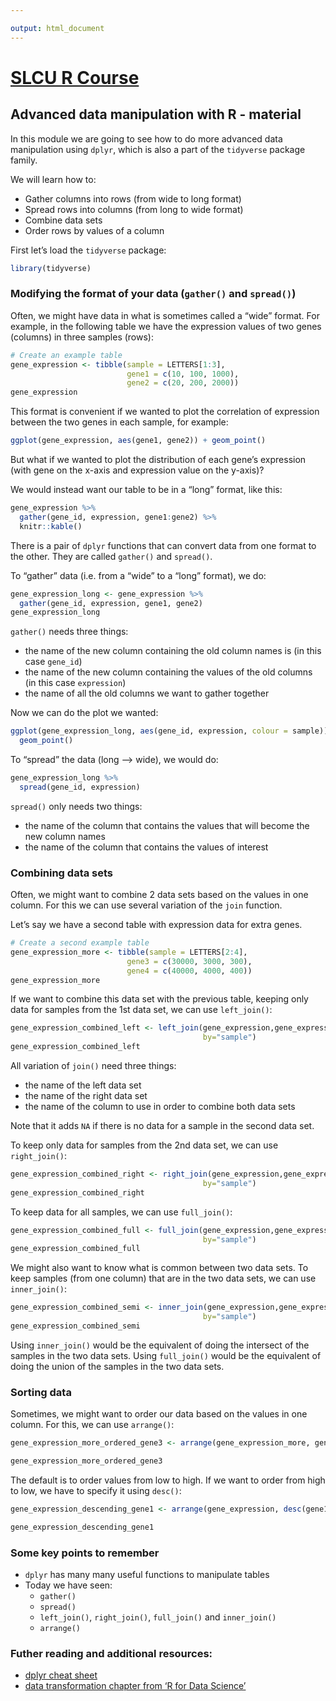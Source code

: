 ```yaml
---

output: html_document
---
```



# [SLCU R Course](https://tavareshugo.github.io/slcu_r_course/)

## Advanced data manipulation with R - material

In this module we are going to see how to do more advanced data manipulation
using `dplyr`, which is also a part of the `tidyverse` package family.

We will learn how to:

- Gather columns into rows (from wide to long format)
- Spread rows into columns (from long to wide format)
- Combine data sets
- Order rows by values of a column

First let's load the `tidyverse` package:

```r
library(tidyverse)
```


###  Modifying the format of your data (`gather()` and `spread()`)

Often, we might have data in what is sometimes called a "wide" format. For example, 
in the following table we have the expression values of two genes (columns) in 
three samples (rows):

```r
# Create an example table
gene_expression <- tibble(sample = LETTERS[1:3],
                          gene1 = c(10, 100, 1000),
                          gene2 = c(20, 200, 2000))
gene_expression
```

This format is convenient if we wanted to plot the correlation of expression 
between the two genes in each sample, for example:

```r
ggplot(gene_expression, aes(gene1, gene2)) + geom_point()
```

But what if we wanted to plot the distribution of each gene's expression  
(with gene on the x-axis and expression value on the y-axis)?

We would instead want our table to be in a "long" format, like this:

```r
gene_expression %>% 
  gather(gene_id, expression, gene1:gene2) %>% 
  knitr::kable()
```

There is a pair of `dplyr` functions that can convert data from one format to 
the other. They are called `gather()` and `spread()`.

To "gather" data (i.e. from a "wide" to a "long" format), we do:

```r
gene_expression_long <- gene_expression %>% 
  gather(gene_id, expression, gene1, gene2)
gene_expression_long
```

`gather()` needs three things:

- the name of the new column containing the old column names is (in this case 
`gene_id`)
- the name of the new column containing the values of the old columns (in this 
case `expression`)
- the name of all the old columns we want to gather together


Now we can do the plot we wanted:

```r
ggplot(gene_expression_long, aes(gene_id, expression, colour = sample)) + 
  geom_point()
```


To "spread" the data (long --> wide), we would do:

```r
gene_expression_long %>% 
  spread(gene_id, expression)
```

`spread()` only needs two things:

- the name of the column that contains the values that will become the new column 
names
- the name of the column that contains the values of interest


###  Combining data sets

Often, we might want to combine 2 data sets based on the values in one column. For this we can use several variation of the `join` function.  

Let's say we have a second table with expression data for extra genes.


```r
# Create a second example table
gene_expression_more <- tibble(sample = LETTERS[2:4],
                          gene3 = c(30000, 3000, 300),
                          gene4 = c(40000, 4000, 400)) 
gene_expression_more
```

If we want to combine this data set with the previous table, keeping only data for samples from the 1st data set, we can use `left_join()`:

```r
gene_expression_combined_left <- left_join(gene_expression,gene_expression_more,
                                           by="sample")
gene_expression_combined_left
```

All variation of `join()` need three things:

- the name of the left data set
- the name of the right data set
- the name of the column to use in order to combine both data sets

Note that it adds `NA` if there is no data for a sample in the second data set.


To keep only data for samples from the 2nd data set, we can use `right_join()`:

```r
gene_expression_combined_right <- right_join(gene_expression,gene_expression_more,
                                           by="sample")
gene_expression_combined_right
```


To keep data for all samples, we can use `full_join()`:

```r
gene_expression_combined_full <- full_join(gene_expression,gene_expression_more,
                                           by="sample")
gene_expression_combined_full
```



We might also want to know what is common between two data sets. To keep samples (from one column) that are in the two data sets, we can use `inner_join()`:

```r
gene_expression_combined_semi <- inner_join(gene_expression,gene_expression_more,
                                           by="sample")
gene_expression_combined_semi
```

Using `inner_join()` would be the equivalent of doing the intersect of the samples in the two data sets.
Using `full_join()` would be the equivalent of doing the union of the samples in the two data sets.

###  Sorting data

Sometimes, we might want to order our data based on the values in one column. For this, we can use `arrange()`:

```r
gene_expression_more_ordered_gene3 <- arrange(gene_expression_more, gene3)

gene_expression_more_ordered_gene3
```


The default is to order values from low to high. If we want to order from high to low, we have to specify it using `desc()`:

```r
gene_expression_descending_gene1 <- arrange(gene_expression, desc(gene1))

gene_expression_descending_gene1
```



### Some key points to remember

- `dplyr` has many many useful functions to manipulate tables
- Today we have seen: 
  - `gather()` 
  - `spread()`
  - `left_join()`, `right_join()`, `full_join()` and `inner_join()`
  - `arrange()`


### Futher reading and additional resources:

- [dplyr cheat sheet](https://www.rstudio.com/wp-content/uploads/2015/02/data-wrangling-cheatsheet.pdf)
- [data transformation chapter from 'R for Data Science'](http://r4ds.had.co.nz/transform.html)



